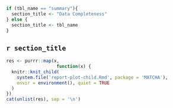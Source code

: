 ```r
if (tbl_name == "summary"){
  section_title <- "Data Completeness"
} else {
  section_title <- tbl_name
}
```

## `r section_title`


```r
res <- purrr::map(x, 
                   function(x) {
  knitr::knit_child(
    system.file('report-plot-child.Rmd', package = 'MATCHA'),
    envir = environment(), quiet = TRUE
  )
})
cat(unlist(res), sep = '\n')
```

